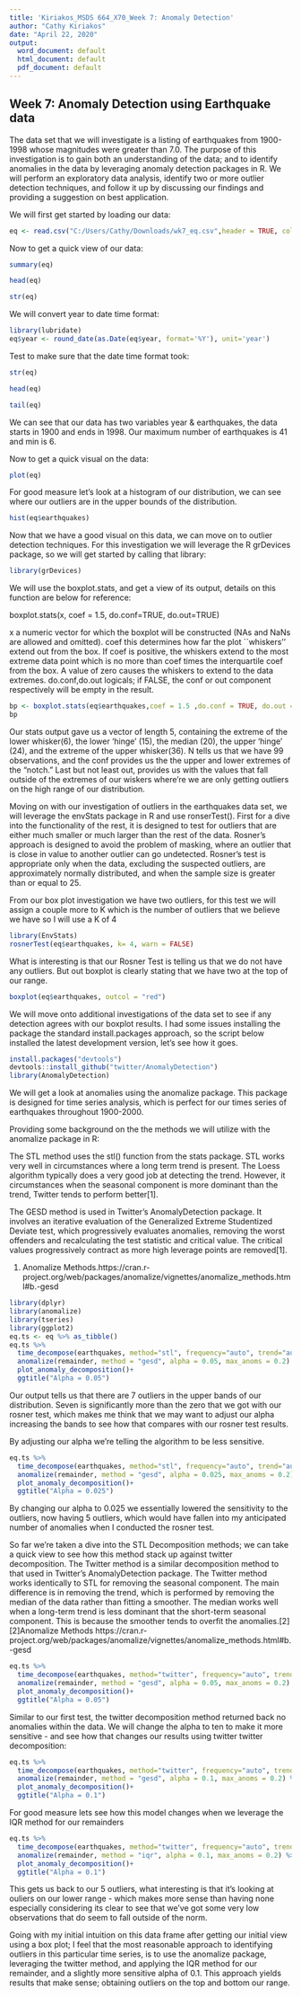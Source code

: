 ---
title: 'Kiriakos_MSDS 664_X70_Week 7: Anomaly Detection'
author: "Cathy Kiriakos"
date: "April 22, 2020"
output:
  word_document: default
  html_document: default
  pdf_document: default
---
## Week 7: Anomaly Detection using Earthquake data 

The data set that we will investigate is a listing of earthquakes from 1900-1998 whose magnitudes were greater than 7.0. The purpose of this investigation is to gain both an understanding of the data; and to identify anomalies in the data by leveraging anomaly detection packages in R. We will perform an exploratory data analysis, identify two or more outlier detection techniques, and follow it up by discussing our findings and providing a suggestion on best application. 

We will first get started by loading our data: 
```{r,load}
eq <- read.csv("C:/Users/Cathy/Downloads/wk7_eq.csv",header = TRUE, colClasses=c("character","numeric"))
```
Now to get a quick view of our data: 
```{r,summary}
summary(eq)
```
```{r,headone}
head(eq)
```
```{r,str}
str(eq)
```
We will convert year to date time format: 
```{r,datetime}
library(lubridate)
eq$year <- round_date(as.Date(eq$year, format='%Y'), unit='year')
```
Test to make sure that the date time format took: 
```{r,testFormatting}
str(eq)
```
```{r,headtwo}
head(eq)
```
```{r,tail}
tail(eq)
```
We can see that our data has two variables year & earthquakes, the data starts in 1900 and ends in 1998. Our maximum number of earthquakes is 41 and min is 6. 

Now to get a quick visual on the data: 
```{r,firstplot}
plot(eq)
```
For good measure let's look at a histogram of our distribution, we can see where our outliers are in the upper bounds of the distribution.
```{r,hist}
hist(eq$earthquakes)
```

Now that we have a good visual on this data, we can move on to outlier detection techniques. For this investigation we will leverage the R grDevices package, so we will get started by calling that library: 
```{r,grdevices}
library(grDevices)
```
We will use the boxplot.stats, and get a view of its output, details on this function are below for reference: 

boxplot.stats(x, coef = 1.5, do.conf=TRUE, do.out=TRUE)

x	a numeric vector for which the boxplot will be constructed (NAs and NaNs are allowed and omitted).
coef	this determines how far the plot ``whiskers'' extend out from the box. If coef is positive, the whiskers extend to the most extreme data point which is no more than coef times the interquartile coef from the box. A value of zero causes the whiskers to extend to the data extremes.
do.conf,do.out	logicals; if FALSE, the conf or out component respectively will be empty in the result.
```{r, boxplotstats}
bp <- boxplot.stats(eq$earthquakes,coef = 1.5 ,do.conf = TRUE, do.out = TRUE)
bp
```
Our stats output gave us a vector of length 5, containing the extreme of the lower whisker(6), the lower 'hinge' (15), the median (20), the upper 'hinge' (24), and the extreme of the upper whisker(36).  N tells us that we have 99 observations, and the conf provides us the the upper and lower extremes of the "notch." Last but not least out, provides us with the values that fall outside of the extremes of our wiskers where're we are only getting outliers on the high range of our distribution. 

Moving on with our investigation of outliers in the earthquakes data set, we will leverage the envStats package in R and use ronserTest().  First for a dive into the functionality of the rest, it is designed to test for outliers that are either much smaller or much larger than the rest of the data. Rosner's approach is designed to avoid the problem of masking, where an outlier that is close in value to another outlier can go undetected. Rosner's test is appropriate only when the data, excluding the suspected outliers, are approximately normally distributed, and when the sample size is greater than or equal to 25.

From our box plot investigation we have two outliers, for this test we will assign a couple more to K which is the number of outliers that we believe we have so I will use a K of 4
```{r,envstats}
library(EnvStats)
rosnerTest(eq$earthquakes, k= 4, warn = FALSE)
```
What is interesting is that our Rosner Test is telling us that we do not have any outliers. But out boxplot is clearly stating that we have two at the top of our range. 
```{r, boxplotView}
boxplot(eq$earthquakes, outcol = "red")
```
We will move onto additional investigations of the data set to see if any detection agrees with our boxplot results. I had some issues installing the package the standard install.packages approach, so the script below installed the latest development version, let's see how it goes.

```{r,loadLib, include=FALSE,eval=FALSE}
install.packages("devtools")
devtools::install_github("twitter/AnomalyDetection")
library(AnomalyDetection)
```
We will get a look at anomalies using the anomalize package.  This package is designed for time series analysis, which is perfect for our times series of earthquakes throughout 1900-2000.

Providing some background on the the methods we will utilize with the anomalize package in R: 

The STL method uses the stl() function from the stats package. STL works very well in circumstances where a long term trend is present. The Loess algorithm typically does a very good job at detecting the trend. However, it circumstances when the seasonal component is more dominant than the trend, Twitter tends to perform better[1].

The GESD method is used in Twitter's AnomalyDetection package. It involves an iterative evaluation of the Generalized Extreme Studentized Deviate test, which progressively evaluates anomalies, removing the worst offenders and recalculating the test statistic and critical value. The critical values progressively contract as more high leverage points are removed[1].

1. Anomalize Methods.https://cran.r-project.org/web/packages/anomalize/vignettes/anomalize_methods.html#b.-gesd
```{r,AnomalyDetectEq}
library(dplyr)
library(anomalize)
library(tseries)
library(ggplot2)
eq.ts <- eq %>% as_tibble()
eq.ts %>% 
  time_decompose(earthquakes, method="stl", frequency="auto", trend="auto") %>%
  anomalize(remainder, method = "gesd", alpha = 0.05, max_anoms = 0.2) %>%
  plot_anomaly_decomposition()+
  ggtitle("Alpha = 0.05")
```
Our output tells us that there are 7 outliers in the upper bands of our distribution. Seven is significantly more than the zero that we got with our rosner test, which makes me think that we may want to adjust our alpha increasing the bands to see how that compares with our rosner test results. 

By adjusting our alpha we're telling the algorithm to be less sensitive. 
```{r,adjustingAlpha}
eq.ts %>% 
  time_decompose(earthquakes, method="stl", frequency="auto", trend="auto") %>%
  anomalize(remainder, method = "gesd", alpha = 0.025, max_anoms = 0.2) %>%
  plot_anomaly_decomposition()+
  ggtitle("Alpha = 0.025")
```
By changing our alpha to 0.025 we essentially lowered the sensitivity to the outliers, now having 5 outliers, which would have fallen into my anticipated number of anomalies when I conducted the rosner test. 

So far we're taken a dive into the STL Decomposition methods; we can take a quick view to see how this method stack up against twitter decomposition. The Twitter method is a similar decomposition method to that used in Twitter's AnomalyDetection package. The Twitter method works identically to STL for removing the seasonal component. The main difference is in removing the trend, which is performed by removing the median of the data rather than fitting a smoother. The median works well when a long-term trend is less dominant that the short-term seasonal component. This is because the smoother tends to overfit the anomalies.[2]
[2]Anomalize Methods https://cran.r-project.org/web/packages/anomalize/vignettes/anomalize_methods.html#b.-gesd
```{r,twitter_decompostion}
eq.ts %>% 
  time_decompose(earthquakes, method="twitter", frequency="auto", trend="auto") %>%
  anomalize(remainder, method = "gesd", alpha = 0.05, max_anoms = 0.2) %>%
  plot_anomaly_decomposition()+
  ggtitle("Alpha = 0.05")
```
Similar to our first test, the twitter decomposition method returned back no anomalies within the data.  We will change the alpha to ten to make it more sensitive - and see how that changes our results using twitter twitter decomposition: 
```{r, twitterDecompositon0.01}
eq.ts %>% 
  time_decompose(earthquakes, method="twitter", frequency="auto", trend="auto") %>%
  anomalize(remainder, method = "gesd", alpha = 0.1, max_anoms = 0.2) %>%
  plot_anomaly_decomposition()+
  ggtitle("Alpha = 0.1")
```
For good measure lets see how this model changes when we leverage the IQR method for our remainders
```{r,IQRRemainder}
eq.ts %>% 
  time_decompose(earthquakes, method="twitter", frequency="auto", trend="auto") %>%
  anomalize(remainder, method = "iqr", alpha = 0.1, max_anoms = 0.2) %>%
  plot_anomaly_decomposition()+
  ggtitle("Alpha = 0.1")
```
This gets us back to our 5 outliers, what interesting is that it's looking at ouliers on our lower range - which makes more sense than having none especially considering its clear to see that we've got some very low observations that do seem to fall outside of the norm. 

Going with my initial intuition on this data frame after getting our initial view using a box plot; I feel that the most reasonable approach to identifying outliers in this particular time series, is to use the anomalize package, leveraging the twitter method, and applying the IQR method for our remainder, and a slightly more sensitive alpha of 0.1.  This approach yields results that make sense; obtaining outliers on the top and bottom our range.

